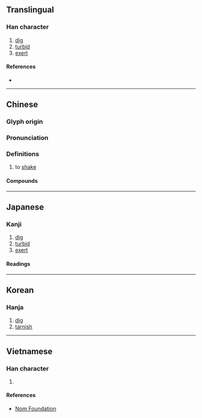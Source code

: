 {{character info/new}}
==Translingual==

===Han character===
{{Han char|rn=64|rad=手|as=10|sn=13|four=57027|canj=QBBB|ids=⿰扌骨}}

# [[dig]]
# [[turbid]]
# [[exert]]

====References====
* {{Han ref|kx=0448.070|dkj=12511|dj=0799.010|hdz=31918.030|uh=6430|ud=25648|bh=DDAC|bd=56748}}

----

==Chinese==
{{zh-forms}}

===Glyph origin===
{{Han etym}}

===Pronunciation===
{{zh-pron
|m=hú,kū
|c=wat6
|mc=y
|oc=y
|cat=
}}
{{zh-attn-split}}

===Definitions===
{{zh-hanzi}}

# {{lb|zh|Cantonese}} to [[shake]]

====Compounds====
{{zh-der|搰搰|狐埋狐搰}}

----

==Japanese==

===Kanji===
{{ja-kanji|grade=|rs=手10}}

# [[dig]]
# [[turbid]]
# [[exert]]

====Readings====
{{ja-readings|on=[[こつ]] (kotsu)|kun=[[ほる]] (horu)}}

----

==Korean==

===Hanja===
{{ko-hanja|hangeul=골|eumhun=}}

# [[dig]]
# [[tarnish]]

----

==Vietnamese==

===Han character===
{{vi-hantu|rs=手10|gọt}}

# {{rfdef|vi|sort=手10}}

====References====
* [http://nomfoundation.org/common/nom_details.php?codepoint=6430 Nom Foundation]